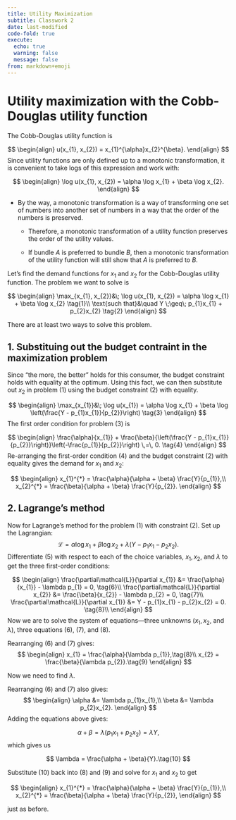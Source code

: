 ```yaml
---
title: Utility Maximization
subtitle: Classwork 2
date: last-modified
code-fold: true
execute: 
  echo: true
  warning: false
  message: false
from: markdown+emoji
---
```


# Utility maximization with the Cobb-Douglas utility function

The Cobb-Douglas utility function is

$$
\begin{align}
u(x_{1}, x_{2}) = x_{1}^{\alpha}x_{2}^{\beta}.
\end{align}
$$
Since utility functions are only defined up to a monotonic transformation, it is convenient to take logs of this expression and work with:

$$
\begin{align}
\log u(x_{1}, x_{2}) = \alpha \log x_{1} + \beta \log x_{2}.
\end{align}
$$

- By the way, a monotonic transformation is a way of transforming one set of numbers into another set of numbers in a way that the order of the numbers is preserved. 

  - Therefore, a monotonic transformation of a utility function preserves the order of the utility values. 

  - If bundle $A$ is preferred to bundle $B$, then a monotonic transformation of the utility function will still show that $A$ is preferred to $B$.


Let’s find the demand functions for $x_1$ and $x_2$ for the Cobb-Douglas utility function. The problem we want to solve is

$$
\begin{align}
\max_{x_{1}, x_{2}}&\; \log u(x_{1}, x_{2}) = \alpha \log x_{1} + \beta \log x_{2} \tag{1}\\
\text{such that}&\quad Y \;\geq\; p_{1}x_{1} + p_{2}x_{2} \tag{2}
\end{align}
$$

There are at least two ways to solve this problem. 

## 1. Substituing out the budget contraint in the maximization problem
Since "the more, the better" holds for this consumer, the budget constraint holds with equality at the optimum. Using this fact, we can then substitute out $x_{2}$ in problem (1) using the budget constraint (2) with equality.

$$
\begin{align}
\max_{x_{1}}&\; \log u(x_{1}) = \alpha \log x_{1} + \beta \log \left(\frac{Y - p_{1}x_{1}}{p_{2}}\right) \tag{3}
\end{align}
$$
The first order condition for problem (3) is

$$
\begin{align}
\frac{\alpha}{x_{1}} + \frac{\beta}{\left(\frac{Y - p_{1}x_{1}}{p_{2}}\right)}\left(-\frac{p_{1}}{p_{2}}\right) \,=\, 0.  \tag{4}
\end{align}
$$
Re-arranging the first-order condition (4) and the budget constraint (2) with equality gives the demand for $x_{1}$ and $x_{2}$:

$$
\begin{align}
x_{1}^{*} = \frac{\alpha}{\alpha + \beta} \frac{Y}{p_{1}},\\
x_{2}^{*} = \frac{\beta}{\alpha + \beta} \frac{Y}{p_{2}}.
\end{align}
$$

## 2. Lagrange's method
Now for Lagrange’s method for the problem (1) with constraint (2). Set up the Lagrangian:
$$
\mathcal{L} = \alpha\log x_{1} + \beta\log x_{2} + \lambda(Y - p_{1}x_{1} - p_{2}x_{2}). \tag{5}
$$
Differentiate (5) with respect to each of the choice variables, $x_{1}, x_{2}$, and $\lambda$ to get the three first-order conditions:

$$
\begin{align}
\frac{\partial\mathcal{L}}{\partial x_{1}} &= \frac{\alpha}{x_{1}} - \lambda p_{1} = 0, \tag{6}\\
\frac{\partial\mathcal{L}}{\partial x_{2}} &= \frac{\beta}{x_{2}} - \lambda p_{2} = 0, \tag{7}\\
\frac{\partial\mathcal{L}}{\partial x_{1}} &= Y - p_{1}x_{1} - p_{2}x_{2} = 0. \tag{8}\\
\end{align}
$$
Now we are to solve the system of equations---three unknowns ($x_{1}, x_{2}$, and $\lambda$), three equations  (6), (7), and (8).

Rearranging (6) and (7) gives:
$$
\begin{align}
x_{1} = \frac{\alpha}{\lambda p_{1}},\tag{8}\\
x_{2} = \frac{\beta}{\lambda p_{2}}.\tag{9}
\end{align}
$$

Now we need to find $\lambda$.

Rearranging (6) and (7) also gives:
$$
\begin{align}
\alpha  &= \lambda p_{1}x_{1},\\
\beta  &= \lambda p_{2}x_{2}.
\end{align}
$$
Adding the equations above gives:

$$
\alpha + \beta = \lambda(p_{1}x_{1} + p_{2}x_{2}) = \lambda Y,
$$
which gives us

$$
\lambda = \frac{\alpha + \beta}{Y}.\tag{10}
$$

Substitute (10) back into (8) and (9) and solve for $x_{1}$ and $x_{2}$ to get

$$
\begin{align}
x_{1}^{*} = \frac{\alpha}{\alpha + \beta} \frac{Y}{p_{1}},\\
x_{2}^{*} = \frac{\beta}{\alpha + \beta} \frac{Y}{p_{2}},
\end{align}
$$

just as before.